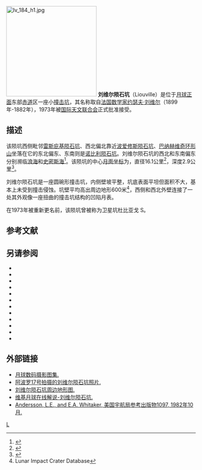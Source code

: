 {{lunar crater data
|image=Lunar craters Respighi and Liouville.jpg|240px|
|caption=月球轨道器1号拍摄的刘维尔陨石坑（右）和[[雷斯庇基陨石坑|雷斯庇基陨石坑]]（左），中间是卫星坑[[舒伯特环形山|舒伯特]] B。
|latitude=2.73
|N_or_S=N
|longitude=73.57
|E_or_W=E
|diameter=16.1公里
|depth=2.9公里
|colong=287
|eponym=[[约瑟夫·刘维尔|约瑟夫·刘维尔]]
}}
[[Image:Iv_184_h1.jpg|240px]]
'''刘维尔陨石坑'''（Liouville）是位于[[月球正面|月球正面]]东部[[赤道|赤道]]区一座小[[撞击坑|撞击坑]]，其名称取自[[法国|法国]][[数学家|数学家]][[约瑟夫·刘维尔|约瑟夫·刘维尔]]（1899年-1882年），1973年被[[国际天文联合会|国际天文联合会]]正式批准接受。

==描述==
该陨坑西侧毗邻[[雷斯庇基陨石坑|雷斯庇基陨石坑]]、西北偏北靠近[[波爱修斯陨石坑|波爱修斯陨石坑]]、[[巴纳赫维奇环形山|巴纳赫维奇环形山]]坐落在它的东北偏东、东南则是[[诺比利陨石坑|诺比利陨石坑]]。刘维尔陨石坑的西北和东南偏东分别濒临[[浪海|浪海]]和[[史密斯海|史密斯海]]<ref>{{Cite web |url=http://planetarynames.wr.usgs.gov/images/Lunar/lac_63_lo.pdf |title=Crater Liouville on LAC-63 map |accessdate=2016-08-13 |archive-date=2012-05-07 |archive-url=https://www.webcitation.org/67TbQXFTg?url=http://planetarynames.wr.usgs.gov/images/Lunar/lac_63_lo.pdf |dead-url=no }}</ref>。该陨坑的中心[[月面坐标|月面坐标]]为{{Coord|2.73|N|73.57|E|globe:Moon|nogoogle=1|noosm=1}}，直径16.1公里<ref name="IAU">{{Cite web |url=http://planetarynames.wr.usgs.gov/Feature/3416 |title=Directory of the International Astronomical Union |accessdate=2016-08-13 |archive-date=2020-11-27 |archive-url=https://web.archive.org/web/20201127012621/https://planetarynames.wr.usgs.gov/Feature/3416 |dead-url=no }}</ref>，深度2.9公里<ref>{{Cite web |url=http://fisherka.csolutionshosting.net/astronote/plan/craterdepth/html/CraterDepthFeatureNameWestfall.html |title=John E. Westfall's Atlas of the Lunar Terminator, Cambridge Univ. Press (2000) |accessdate=2016-08-13 |archive-date=2014-12-18 |archive-url=https://archive.today/20141218234310/http://fisherka.csolutionshosting.net/astronote/plan/craterdepth/html/CraterDepthFeatureNameWestfall.html |dead-url=no }}</ref>。

刘维尔陨石坑是一座圆碗形撞击坑，内侧壁坡平整，坑底表面平坦但面积不大，基本上未受到撞击侵蚀。坑壁平均高出周边地形600米<ref name=LICD>Lunar Impact Crater Database</ref>，西侧和西北外壁连接了一处其外观像一座扭曲的撞击坑结构的凹陷月表。

在1973年被重新更名前，该陨坑曾被称为卫星坑杜比亚戈 S。

==参考文献==
{{Reflist}}

==另请参阅==
{{refbegin}}
* {{cite book
  | last1 = Andersson
  | first1 = L. E.
  | last2 = Whitaker
  | first2 = E. A.
  | authorlink2 = Ewen Whitaker
  | date = 1982
  | title = [[NASA|NASA]] Catalogue of Lunar Nomenclature
  | publisher = NASA RP-1097
  | ref = harv
  }}
* {{cite web
  | last = Blue
  | first = Jennifer
  | date = July 25, 2007
  | title = Gazetteer of Planetary Nomenclature
  | publisher = [[United_States_Geological_Survey|USGS]]
  | url = http://planetarynames.wr.usgs.gov/
  | accessdate = 2007-08-05
  | ref = harv
  | archive-date = 2018-12-25
  | archive-url = https://web.archive.org/web/20181225170157/https://planetarynames.wr.usgs.gov/
  | dead-url = no
  }}
* {{cite book
  | last1 = Bussey
  | first1 = B.
  | authorlink1 = Ben Bussey
  | last2 = Spudis
  | first2 = P.
  | authorlink2 = Paul Spudis
  | date = 2004
  | title = The Clementine Atlas of the Moon
  | publisher = Cambridge University Press
  | location = New York
  | isbn = 978-0-521-81528-4
  | ref = harv
  }}
* {{cite book
  | last1 = Cocks
  | first1 = Elijah E.
  | last2 = Cocks
  | first2 = Josiah C.
  | date = 1995
  | title = Who's Who on the Moon: A Biographical Dictionary of Lunar Nomenclature
  | url = https://archive.org/details/isbn_9780936389271
  | publisher = Tudor Publishers
  | isbn = 978-0-936389-27-1
  | ref = harv
  }}
* {{cite web
  | last = McDowell
  | first = Jonathan
  | date = July 15, 2007
  | url = http://host.planet4589.org/astro/lunar/
  | title = Lunar Nomenclature
  | publisher = Jonathan's Space Report
  | accessdate = 2007-10-24
  | ref = harv
  | archive-date = 2018-12-25
  | archive-url = https://web.archive.org/web/20181225170156/http://host.planet4589.org/astro/lunar/
  | dead-url = no
  }}
* {{cite journal| last1 = Menzel| first1 = D. H.| last2 = Minnaert| first2 = M.| last3 = Levin| first3 = B.| last4 = Dollfus| first4 = A.| last5 = Bell| first5 = B.| title = Report on Lunar Nomenclature by the Working Group of Commission 17 of the IAU| doi = 10.1007/BF00171763| journal = Space Science Reviews| volume = 12| issue = 2| pages = 136–186| date = 1971| bibcode = 1971SSRv...12..136M| ref = harv}}
* {{cite book
  | first = Patrick
  | last = Moore
  | authorlink = Patrick Moore
  | date = 2001
  | title = On the Moon
  | url = https://archive.org/details/patrickmooreonmo00patr
  | publisher = Sterling Publishing Co.
  | isbn = 978-0-304-35469-6
  | ref = harv
  }}
* {{cite book
  | first = Fred W.
  | last = Price
  | date = 1988
  | title = The Moon Observer's Handbook
  | publisher = Cambridge University Press
  | isbn = 978-0-521-33500-3
  | ref = harv
  }}
* {{cite book
  | last = Rükl
  | first = Antonín
  | authorlink = Antonín Rükl
  | date = 1990
  | title = Atlas of the Moon
  | publisher = Kalmbach Books
  | isbn = 978-0-913135-17-4
  | ref = harv
  }}
* {{cite book
  | last = Webb
  | first = Rev. T. W.
  | authorlink = Thomas William Webb
  | date = 1962
  | title = Celestial Objects for Common Telescopes
  | url = https://archive.org/details/celestialobjects00webb
  | edition = 6th revised
  | publisher = Dover
  | isbn = 978-0-486-20917-3
  | ref = harv
  }}
* {{cite book
  | first = Ewen A.
  | last = Whitaker
  | authorlink = Ewen Whitaker
  | date = 1999
  | title = Mapping and Naming the Moon
  | publisher = Cambridge University Press
  | isbn = 978-0-521-62248-6
  | ref = harv
  }}
* {{cite book
  | first = Peter T.
  | last = Wlasuk
  | date = 2000
  | title = Observing the Moon
  | publisher = Springer
  | isbn = 978-1-85233-193-1
  | ref = harv
 }}
{{refend}}

==外部链接==
*[http://www.lpi.usra.edu/resources/lunar_orbiter/bin/srch_nam.shtml?Liouville%7C0 月球数码摄影图集.] {{Wayback|url=http://www.lpi.usra.edu/resources/lunar_orbiter/bin/srch_nam.shtml?Liouville%7C0 |date=20201127014848 }}
*[http://www.lpi.usra.edu/resources/apollo/search/feature/?feature=Dubyago+S 阿波罗17号拍摄的刘维尔陨石坑照片.] {{Wayback|url=http://www.lpi.usra.edu/resources/apollo/search/feature/?feature=Dubyago+S |date=20201127012737 }}
*[http://www.lpi.usra.edu/resources/mapcatalog/LTO/lto63d4_1/ 刘维尔陨石坑周边地形图.] {{Wayback|url=http://www.lpi.usra.edu/resources/mapcatalog/LTO/lto63d4_1/ |date=20160304075425 }}
*[http://the-moon.wikispaces.com/Liouville 维基月球在线解说-刘维尔陨石坑.] {{Wayback|url=http://the-moon.wikispaces.com/Liouville |date=20180531115659 }}
*[http://planet4589.org/astro/lunar/RP-1097.pdf Andersson, L.E., and E.A. Whitaker, 美国宇航局参考出版物1097, 1982年10月.] {{Wayback|url=http://planet4589.org/astro/lunar/RP-1097.pdf |date=20141006125838 }}

[[Category:月球环形山|L]]
{{月球環形山 (L-N)}}